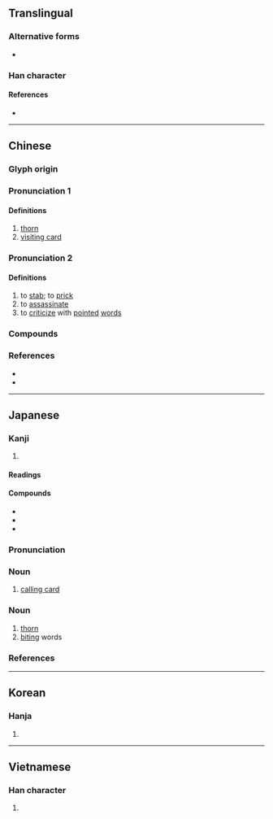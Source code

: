 {{also|刾|剌}}
{{character info/new}}
==Translingual==

===Alternative forms===
* {{l|mul|刾}}

===Han character===
{{Han char|rn=18|rad=刀|as=06|sn=8|four=52900|canj=DBLN|ids=⿰朿刂}}

====References====
* {{Han ref|kx=0139.130|dkj=01969|dj=0316.040|hdz=10333.020|uh=523A|ud=21050|bh=A8EB|bd=43243}}

----

==Chinese==
{{zh-forms}}

===Glyph origin===
{{Han etym}}

<!--
|h=pfs=chhiuk
|md=chié
|mn=chhiah/xm,zz:chhù/chhì
|mn_note=chhiah - vernacular; chhù - literary; chhì - vernacular (Xiamen, Zhangzhou)
|mn-t=ci3/ciah4
|w=2tshr
-->{{attention|zh}}

===Pronunciation 1===
{{zh-pron
|m=cì
|c=ci3
|mc=1
|oc=1
|cat=n
}}

====Definitions====
{{zh-hanzi}}

# [[thorn]]
# [[visiting card]]

===Pronunciation 2===
{{zh-pron
|m=cì
|c=ci3,cik3,cek3,sik3
|mc=2
|oc=2
|cat=v
}}

====Definitions====
{{zh-hanzi}}

# to [[stab]]; to [[prick]]
# to [[assassinate]]
# to [[criticize]] with [[pointed]] [[word]]s

{{attention|zh|the two pronunciations seem to be greatly conflated; please check [18:57, 6 August 2018 (UTC)]}}

===Compounds===
{{zh-der|刺桐:[[Indian coral tree]]|刺骨|刺促|弄刺子兒|刺鼻|刺毛|倒刺|刺激素|刺刺不休|刺瓜|刺囊細胞|刺刺|倒流刺|刺參|對刺|刺史天|刺草|刺齒|刺干|劈刺|刺謁|刺繡|刺楸|刺船|刺殺|刺撓|刺柑|刺股懸梁|刺癢|刺傷|名刺|刺骨懸梁|刺青|寒風刺骨|刺激性|刺客|引錐刺股|帶刺|刺刀|刺兒頭|刺探|刺絲|如芒刺背|刺蝟|刺心|刺槐|刺天|制約刺激|刺溜|刺激|刺絲鞭|刺字|刺腦|刺蹙|刺痛|刺眼|刺配|刺破|刺目|刺柏|刺斜|刺史|刺口|刺耳|刺激類化|刺股|投刺|拼刺|犯刺兒|懸梁刺骨|懷刺漫滅|毒刺|挑茶斡刺|懸頭刺股|流刺網|探刺|擇刺|氄刺|擊刺|挑毛揀刺|手刺|撩蜂撥刺|條件刺激|穿刺|泥中隱刺|描鸞刺鳳|眼中刺|毛刺|挑刺兒|白刺|炒刺|灸刺|激刺|泥中刺|懸頭刺骨|懸梁刺股|調刺|蘇秦刺股|芒刺|草刺兒|鑽刺|背若芒刺|諷刺畫|蛋中挑刺|行刺|遇刺|腰椎穿刺|粉刺|胡遮刺|譏刺|話中帶刺|謀刺|點刺|胡雕刺|骨刺|魚刺|衝刺|面刺|諷刺|通刺|羊膜穿刺|鰭刺|諷刺劇|門刺|鎗刺|芒刺在背|背生芒刺|肉中刺|謁刺|諷刺文字|鬧刺兒|虎刺|芒刺滿身}}

===References===
* {{R:yue:mfccd}}
* {{R:yue:jyut.net}}

{{zh-cat|Elementary}}

----

==Japanese==

===Kanji===
{{ja-kanji|grade=c|rs=刀06}}

# {{defn|lang=ja|sort=刀06}}

====Readings====
{{ja-readings
|goon=し, しゃく
|kanon=し, せき
|kun=さ-す, そ-しる, と-げ, さ-さる
}}

====Compounds====
* {{ja-r|刺%身|さし%み}}
* {{ja-r|刺青|いれずみ}}
* {{ja-r|名刺|めいし}}

{{ja-kanjitab|し|yomi=o}}

===Pronunciation===
{{ja-pron|yomi=o|し|acc=1|acc_ref=DJR,NHK}}

===Noun===
{{ja-noun|し}}

# [[calling card]]

===Noun===
{{ja-noun|とげ}}

# [[thorn]]
# [[biting]] words

===References===
<references/>

----

==Korean==

===Hanja===
{{ko-hanja|hangeul=[[자]], [[척]], [[체]]|mr=cha, ch'ŏk, ch'e|y=ca, chek, chey}}

# {{defn|lang=ko|sort=刀06}}

----

==Vietnamese==

===Han character===
{{vi-hantu|[[thích]], [[thứ]], [[chích]]|rs=刀06}}

# {{defn|lang=vi|sort=刀06}}